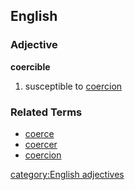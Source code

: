 ==English==
===Adjective===
'''coercible'''
#susceptible to [[coercion]]

===Related Terms===
*[[coerce]]
*[[coercer]]
*[[coercion]]

[[category:English adjectives]]